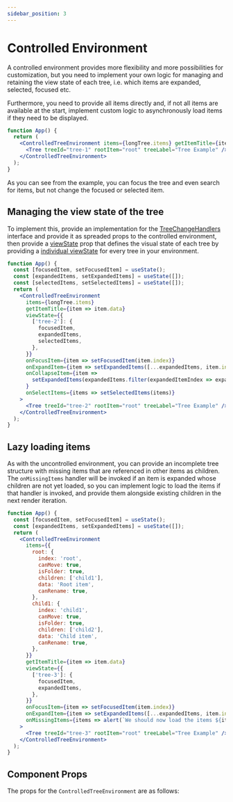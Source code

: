 ```yaml
---
sidebar_position: 3
---
```



# Controlled Environment

A controlled environment provides more flexibility and more possibilities for customization, but
you need to implement your own logic for managing and retaining the view state of each tree, i.e.
which items are expanded, selected, focused etc.

Furthermore, you need to provide all items directly and, if not all items are available at the start,
implement custom logic to asynchronously load items if they need to be displayed.

```jsx live
function App() {
  return (
    <ControlledTreeEnvironment items={longTree.items} getItemTitle={item => item.data} viewState={{}}>
      <Tree treeId="tree-1" rootItem="root" treeLabel="Tree Example" />
    </ControlledTreeEnvironment>
  );
}
```

As you can see from the example, you can focus the tree and even search for items, but not change
the focused or selected item.

## Managing the view state of the tree

To implement this, provide an implementation for the [TreeChangeHandlers](/docs/api/interfaces/TreeChangeHandlers)
interface and provide it as spreaded props to the controlled environment, then provide a
[viewState](/docs/api/interfaces/TreeViewState) prop that defines the visual state of each tree by providing
a [individual viewState](/docs/api/modules#IndividualTreeViewState) for every tree in your environment.

```jsx live
function App() {
  const [focusedItem, setFocusedItem] = useState();
  const [expandedItems, setExpandedItems] = useState([]);
  const [selectedItems, setSelectedItems] = useState([]);
  return (
    <ControlledTreeEnvironment
      items={longTree.items}
      getItemTitle={item => item.data}
      viewState={{
        ['tree-2']: {
          focusedItem,
          expandedItems,
          selectedItems,
        },
      }}
      onFocusItem={item => setFocusedItem(item.index)}
      onExpandItem={item => setExpandedItems([...expandedItems, item.index])}
      onCollapseItem={item =>
        setExpandedItems(expandedItems.filter(expandedItemIndex => expandedItemIndex !== item.index))
      }
      onSelectItems={items => setSelectedItems(items)}
    >
      <Tree treeId="tree-2" rootItem="root" treeLabel="Tree Example" />
    </ControlledTreeEnvironment>
  );
}
```

## Lazy loading items

As with the uncontrolled environment, you can provide an incomplete tree structure with
missing items that are referenced in other items as children. The `onMissingItems` handler
will be invoked if an item is expanded whose children are not yet loaded, so you can
implement logic to load the items if that handler is invoked, and provide them alongside existing
children in the next render iteration.

```jsx live
function App() {
  const [focusedItem, setFocusedItem] = useState();
  const [expandedItems, setExpandedItems] = useState([]);
  return (
    <ControlledTreeEnvironment
      items={{
        root: {
          index: 'root',
          canMove: true,
          isFolder: true,
          children: ['child1'],
          data: 'Root item',
          canRename: true,
        },
        child1: {
          index: 'child1',
          canMove: true,
          isFolder: true,
          children: ['child2'],
          data: 'Child item',
          canRename: true,
        },
      }}
      getItemTitle={item => item.data}
      viewState={{
        ['tree-3']: {
          focusedItem,
          expandedItems,
        },
      }}
      onFocusItem={item => setFocusedItem(item.index)}
      onExpandItem={item => setExpandedItems([...expandedItems, item.index])}
      onMissingItems={items => alert(`We should now load the items ${items.join(', ')}...`)}
    >
      <Tree treeId="tree-3" rootItem="root" treeLabel="Tree Example" />
    </ControlledTreeEnvironment>
  );
}
```

## Component Props

The props for the `ControlledTreeEnvironment` are as follows:

<PropTable name="ControlledTreeEnvironment" />
